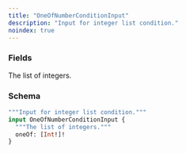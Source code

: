 ```yaml
---
title: "OneOfNumberConditionInput"
description: "Input for integer list condition."
noindex: true
---
```


### Fields

<ResponseField name="oneOf" type="[Int!]!" required>
  The list of integers.
</ResponseField>

### Schema


```graphql 
"""Input for integer list condition."""
input OneOfNumberConditionInput {
  """The list of integers."""
  oneOf: [Int!]!
}
```
